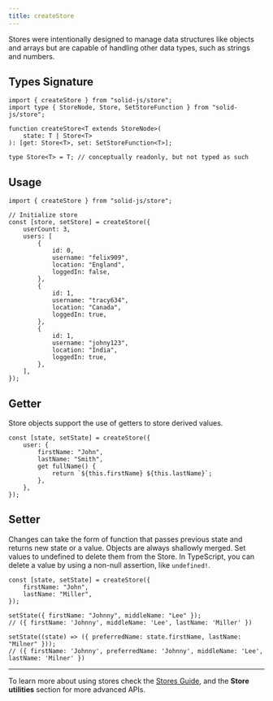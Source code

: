 ```yaml
---
title: createStore
---
```


Stores were intentionally designed to manage data structures like objects and arrays but are capable of handling other data types, such as strings and numbers.

## Types Signature

```tsx
import { createStore } from "solid-js/store";
import type { StoreNode, Store, SetStoreFunction } from "solid-js/store";

function createStore<T extends StoreNode>(
	state: T | Store<T>
): [get: Store<T>, set: SetStoreFunction<T>];

type Store<T> = T; // conceptually readonly, but not typed as such
```

## Usage

```tsx
import { createStore } from "solid-js/store";

// Initialize store
const [store, setStore] = createStore({
	userCount: 3,
	users: [
		{
			id: 0,
			username: "felix909",
			location: "England",
			loggedIn: false,
		},
		{
			id: 1,
			username: "tracy634",
			location: "Canada",
			loggedIn: true,
		},
		{
			id: 1,
			username: "johny123",
			location: "India",
			loggedIn: true,
		},
	],
});
```

## Getter

Store objects support the use of getters to store derived values.

```tsx
const [state, setState] = createStore({
	user: {
		firstName: "John",
		lastName: "Smith",
		get fullName() {
			return `${this.firstName} ${this.lastName}`;
		},
	},
});
```

## Setter

Changes can take the form of function that passes previous state and returns new state or a value.
Objects are always shallowly merged. Set values to undefined to delete them from the Store.
In TypeScript, you can delete a value by using a non-null assertion, like `undefined!`.

```tsx
const [state, setState] = createStore({
	firstName: "John",
	lastName: "Miller",
});

setState({ firstName: "Johnny", middleName: "Lee" });
// ({ firstName: 'Johnny', middleName: 'Lee', lastName: 'Miller' })

setState((state) => ({ preferredName: state.firstName, lastName: "Milner" }));
// ({ firstName: 'Johnny', preferredName: 'Johnny', middleName: 'Lee', lastName: 'Milner' })
```

---

To learn more about using stores check the [Stores Guide](/concepts/stores), and the **Store utilities** section for more advanced APIs.
